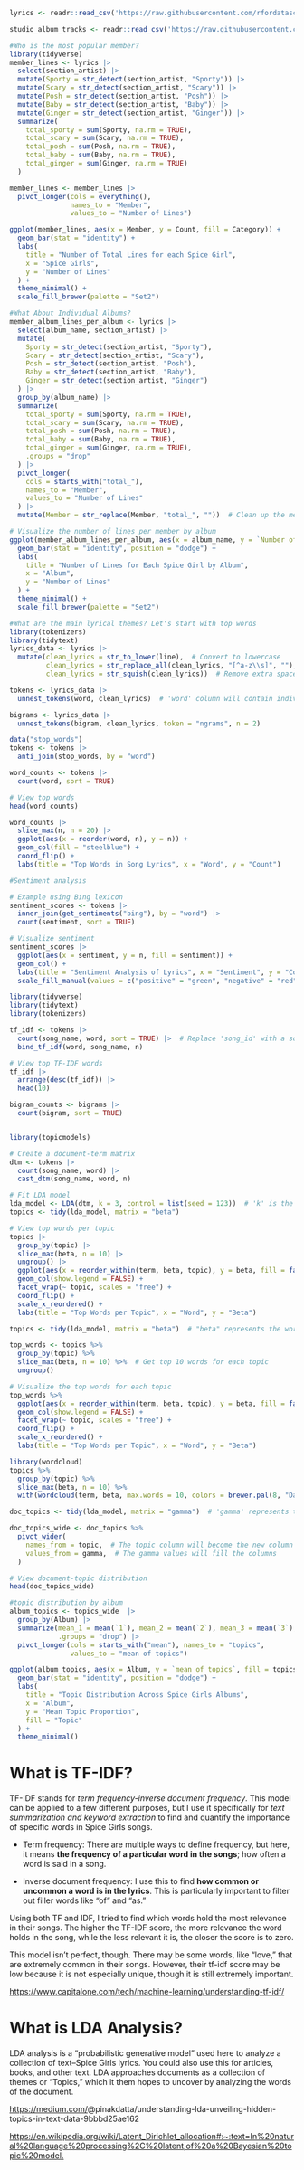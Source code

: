 ```r
lyrics <- readr::read_csv('https://raw.githubusercontent.com/rfordatascience/tidytuesday/master/data/2021/2021-12-14/lyrics.csv')

studio_album_tracks <- readr::read_csv('https://raw.githubusercontent.com/rfordatascience/tidytuesday/master/data/2021/2021-12-14/studio_album_tracks.csv')
```

```r
#Who is the most popular member?
library(tidyverse)
member_lines <- lyrics |>
  select(section_artist) |> 
  mutate(Sporty = str_detect(section_artist, "Sporty")) |> 
  mutate(Scary = str_detect(section_artist, "Scary")) |>
  mutate(Posh = str_detect(section_artist, "Posh")) |>
  mutate(Baby = str_detect(section_artist, "Baby")) |> 
  mutate(Ginger = str_detect(section_artist, "Ginger")) |> 
  summarize(
    total_sporty = sum(Sporty, na.rm = TRUE),
    total_scary = sum(Scary, na.rm = TRUE),
    total_posh = sum(Posh, na.rm = TRUE),
    total_baby = sum(Baby, na.rm = TRUE),
    total_ginger = sum(Ginger, na.rm = TRUE)
  )

member_lines <- member_lines |> 
  pivot_longer(cols = everything(), 
               names_to = "Member", 
               values_to = "Number of Lines")

ggplot(member_lines, aes(x = Member, y = Count, fill = Category)) +
  geom_bar(stat = "identity") +
  labs(
    title = "Number of Total Lines for each Spice Girl",
    x = "Spice Girls",
    y = "Number of Lines"
  ) +
  theme_minimal() +
  scale_fill_brewer(palette = "Set2") 

```

```r
#What About Individual Albums?
member_album_lines_per_album <- lyrics |>
  select(album_name, section_artist) |> 
  mutate(
    Sporty = str_detect(section_artist, "Sporty"),
    Scary = str_detect(section_artist, "Scary"),
    Posh = str_detect(section_artist, "Posh"),
    Baby = str_detect(section_artist, "Baby"),
    Ginger = str_detect(section_artist, "Ginger")
  ) |> 
  group_by(album_name) |> 
  summarize(
    total_sporty = sum(Sporty, na.rm = TRUE),
    total_scary = sum(Scary, na.rm = TRUE),
    total_posh = sum(Posh, na.rm = TRUE),
    total_baby = sum(Baby, na.rm = TRUE),
    total_ginger = sum(Ginger, na.rm = TRUE),
    .groups = "drop"
  ) |> 
  pivot_longer(
    cols = starts_with("total_"),
    names_to = "Member",
    values_to = "Number of Lines"
  ) |> 
  mutate(Member = str_replace(Member, "total_", ""))  # Clean up the member names

# Visualize the number of lines per member by album
ggplot(member_album_lines_per_album, aes(x = album_name, y = `Number of Lines`, fill = Member)) +
  geom_bar(stat = "identity", position = "dodge") +
  labs(
    title = "Number of Lines for Each Spice Girl by Album",
    x = "Album",
    y = "Number of Lines"
  ) +
  theme_minimal() +
  scale_fill_brewer(palette = "Set2")


```

```r
#What are the main lyrical themes? Let's start with top words
library(tokenizers)
library(tidytext)
lyrics_data <- lyrics |> 
  mutate(clean_lyrics = str_to_lower(line),  # Convert to lowercase
         clean_lyrics = str_replace_all(clean_lyrics, "[^a-z\\s]", ""),  # Remove punctuation
         clean_lyrics = str_squish(clean_lyrics))  # Remove extra spaces

tokens <- lyrics_data |> 
  unnest_tokens(word, clean_lyrics)  # 'word' column will contain individual words

bigrams <- lyrics_data |> 
  unnest_tokens(bigram, clean_lyrics, token = "ngrams", n = 2)

data("stop_words")
tokens <- tokens |> 
  anti_join(stop_words, by = "word")

word_counts <- tokens |> 
  count(word, sort = TRUE)

# View top words
head(word_counts)

word_counts |> 
  slice_max(n, n = 20) |> 
  ggplot(aes(x = reorder(word, n), y = n)) +
  geom_col(fill = "steelblue") +
  coord_flip() +
  labs(title = "Top Words in Song Lyrics", x = "Word", y = "Count")

```

```r
#Sentiment analysis

# Example using Bing lexicon
sentiment_scores <- tokens |> 
  inner_join(get_sentiments("bing"), by = "word") |> 
  count(sentiment, sort = TRUE)

# Visualize sentiment
sentiment_scores |> 
  ggplot(aes(x = sentiment, y = n, fill = sentiment)) +
  geom_col() +
  labs(title = "Sentiment Analysis of Lyrics", x = "Sentiment", y = "Count") +
  scale_fill_manual(values = c("positive" = "green", "negative" = "red"))

```

```r
library(tidyverse)
library(tidytext)
library(tokenizers)

tf_idf <- tokens |> 
  count(song_name, word, sort = TRUE) |>  # Replace 'song_id' with a song identifier column
  bind_tf_idf(word, song_name, n)

# View top TF-IDF words
tf_idf |> 
  arrange(desc(tf_idf)) |> 
  head(10)

bigram_counts <- bigrams |> 
  count(bigram, sort = TRUE)


library(topicmodels)

# Create a document-term matrix
dtm <- tokens |> 
  count(song_name, word) |> 
  cast_dtm(song_name, word, n)

# Fit LDA model
lda_model <- LDA(dtm, k = 3, control = list(seed = 123))  # 'k' is the number of topics
topics <- tidy(lda_model, matrix = "beta")

# View top words per topic
topics |> 
  group_by(topic) |> 
  slice_max(beta, n = 10) |> 
  ungroup() |> 
  ggplot(aes(x = reorder_within(term, beta, topic), y = beta, fill = factor(topic))) +
  geom_col(show.legend = FALSE) +
  facet_wrap(~ topic, scales = "free") +
  coord_flip() +
  scale_x_reordered() +
  labs(title = "Top Words per Topic", x = "Word", y = "Beta")

topics <- tidy(lda_model, matrix = "beta")  # "beta" represents the word-topic distributions

top_words <- topics %>%
  group_by(topic) %>%
  slice_max(beta, n = 10) %>%  # Get top 10 words for each topic
  ungroup()

# Visualize the top words for each topic
top_words %>%
  ggplot(aes(x = reorder_within(term, beta, topic), y = beta, fill = factor(topic))) +
  geom_col(show.legend = FALSE) +
  facet_wrap(~ topic, scales = "free") +
  coord_flip() +
  scale_x_reordered() +
  labs(title = "Top Words per Topic", x = "Word", y = "Beta")

library(wordcloud)
topics %>%
  group_by(topic) %>%
  slice_max(beta, n = 10) %>%
  with(wordcloud(term, beta, max.words = 10, colors = brewer.pal(8, "Dark2")))

doc_topics <- tidy(lda_model, matrix = "gamma")  # 'gamma' represents the document-topic distributions

doc_topics_wide <- doc_topics %>%
  pivot_wider(
    names_from = topic,  # The topic column will become the new column names
    values_from = gamma,  # The gamma values will fill the columns
  )

# View document-topic distribution
head(doc_topics_wide)

```

```r
#topic distribution by album
album_topics <- topics_wide  |> 
  group_by(Album) |> 
  summarize(mean_1 = mean(`1`), mean_2 = mean(`2`), mean_3 = mean(`3`),
            .groups = "drop") |> 
  pivot_longer(cols = starts_with("mean"), names_to = "topics", 
               values_to = "mean of topics")

ggplot(album_topics, aes(x = Album, y = `mean of topics`, fill = topics)) +
  geom_bar(stat = "identity", position = "dodge") +
  labs(
    title = "Topic Distribution Across Spice Girls Albums",
    x = "Album",
    y = "Mean Topic Proportion",
    fill = "Topic"
  ) +
  theme_minimal()
```

# **What is TF-IDF?**

TF-IDF stands for *term frequency-inverse document frequency*. This model can be applied to a few different purposes, but I use it specifically for *text summarization and keyword extraction* to find and quantify the importance of specific words in Spice Girls songs.

-   Term frequency: There are multiple ways to define frequency, but here, it means **the frequency of a particular word in the songs**; how often a word is said in a song.

-   Inverse document frequency: I use this to find **how common or uncommon a word is in the lyrics**. This is particularly important to filter out filler words like "of" and "as."

Using both TF and IDF, I tried to find which words hold the most relevance in their songs. The higher the TF-IDF score, the more relevance the word holds in the song, while the less relevant it is, the closer the score is to zero.

This model isn't perfect, though. There may be some words, like "love," that are extremely common in their songs. However, their tf-idf score may be low because it is not especially unique, though it is still extremely important.

<https://www.capitalone.com/tech/machine-learning/understanding-tf-idf/>

# What is LDA Analysis?

LDA analysis is a "probabilistic generative model" used here to analyze a collection of text–Spice Girls lyrics. You could also use this for articles, books, and other text. LDA approaches documents as a collection of themes or "Topics," which it them hopes to uncover by analyzing the words of the document.

<https://medium.com/>@pinakdatta/understanding-lda-unveiling-hidden-topics-in-text-data-9bbbd25ae162

<https://en.wikipedia.org/wiki/Latent_Dirichlet_allocation#:~:text=In%20natural%20language%20processing%2C%20latent,of%20a%20Bayesian%20topic%20model.>
